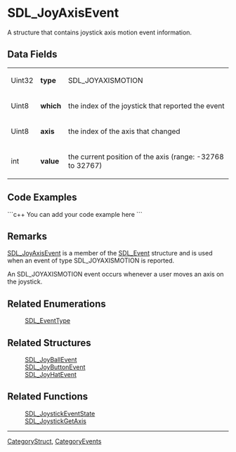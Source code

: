 <!-- pragma section-numbers off -->
<!-- pragma disable-camelcase -->

= SDL_JoyAxisEvent =
A structure that contains joystick axis motion event information.


== Data Fields ==
{|
|Uint32
|'''type'''
|SDL_JOYAXISMOTION
|-
|Uint8
|'''which'''
|the index of the joystick that reported the event
|-
|Uint8
|'''axis'''
|the index of the axis that changed
|-
|int
|'''value'''
|the current position of the axis (range: -32768 to 32767)
|}

== Code Examples ==
```c++
You can add your code example here
```

== Remarks ==
[[SDL_JoyAxisEvent]] is a member of the [[SDL_Event]] structure and is used when an event of type SDL_JOYAXISMOTION is reported.

An SDL_JOYAXISMOTION event occurs whenever a user moves an axis on the joystick.

== Related Enumerations ==
:[[SDL_EventType]]

== Related Structures ==
:[[SDL_JoyBallEvent]]
:[[SDL_JoyButtonEvent]]
:[[SDL_JoyHatEvent]]

== Related Functions ==
:[[SDL_JoystickEventState]]
:[[SDL_JoystickGetAxis]]

----
[[CategoryStruct]], [[CategoryEvents]]
